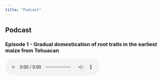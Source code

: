 ```yaml
---
title: "Podcast"
---
```


<head>
<!-- Google tag (gtag.js) -->
<script async src="https://www.googletagmanager.com/gtag/js?id=G-ERV5WXQZ44"></script>
<script>
  window.dataLayer = window.dataLayer || [];
  function gtag(){dataLayer.push(arguments);}
  gtag('js', new Date());

  gtag('config', 'G-ERV5WXQZ44');
</script>
</head> 


##
## Podcast 
### Episode 1 -  Gradual domestication of root traits in the earliest maize from Tehuacan

<audio controls>
  <source src="Episode1_English.wav" type="audio/wav">
  Your browser does not support the audio element.
</audio>
